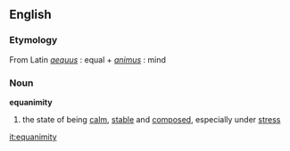 ==English==
===Etymology===
From Latin ''[[aequus]]'' : equal + ''[[animus]]'' : mind

===Noun===
'''equanimity'''
# the state of being [[calm]], [[stable]] and [[composed]], especially under [[stress]]

[[it:equanimity]]